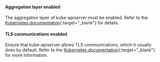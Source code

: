 #### Aggregation layer enabled

The aggregation layer of kube-apiserver must be enabled. Refer to the 
[Kubernetes documentation](https://kubernetes.io/docs/tasks/access-kubernetes-api/configure-aggregation-layer/){:target="_blank"}
for details. 
  
#### TLS communications enabled

Ensure that kube-apiserver allows TLS communications, which it usually
does by default. Refer to the [Kubernetes documentation](https://kubernetes.io/docs/admin/accessing-the-api/){:target="_blank"}
for more information.
